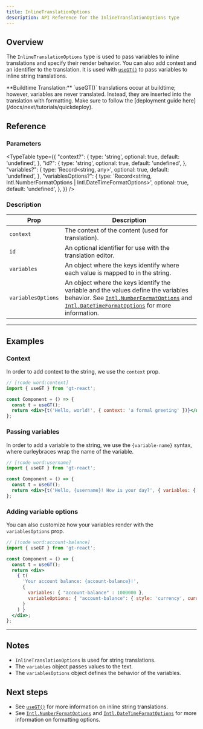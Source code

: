 ```yaml
---
title: InlineTranslationOptions
description: API Reference for the InlineTranslationOptions type
---
```


## Overview

The `InlineTranslationOptions` type is used to pass variables to inline translations and specify their render behavior.
You can also add context and an identifier to the translation.
It is used with [`useGT()`](/docs/react/api/strings/useGT) to pass variables to inline string translations.

<Callout>
  **Buildtime Translation:**
  `useGT()` translations occur at buildtime; however, variables are never translated.
  Instead, they are inserted into the translation with formatting.
  Make sure to follow the [deployment guide here](/docs/next/tutorials/quickdeploy).
</Callout>

## Reference

### Parameters

<TypeTable
  type={{
    "context?": {
        type: 'string',
        optional: true,
        default: 'undefined',
    },
    "id?": {
        type: 'string',
        optional: true,
        default: 'undefined',
    },
    "variables?": {
        type: 'Record<string, any>',
        optional: true,
        default: 'undefined',
    },
    "variablesOptions?": {
        type: 'Record<string, Intl.NumberFormatOptions | Intl.DateTimeFormatOptions>',
        optional: true,
        default: 'undefined',
    },
  }}
/>

### Description

| Prop | Description |
| ---- | ----------- |
| `context` | The context of the content (used for translation). |
| `id` | An optional identifier for use with the translation editor. |
| `variables` | An object where the keys identify where each value is mapped to in the string.|
| `variablesOptions` | An object where the keys identify the variable and the values define the variables behavior. See [`Intl.NumberFormatOptions`](https://developer.mozilla.org/en-US/docs/Web/JavaScript/Reference/Global_Objects/Intl/NumberFormat) and [`Intl.DateTimeFormatOptions`](https://developer.mozilla.org/en-US/docs/Web/JavaScript/Reference/Global_Objects/Intl/DateTimeFormat) for more information. |

---

## Examples

### Context

In order to add context to the string, we use the `context` prop.

```jsx title="Component.tsx"
// [!code word:context]
import { useGT } from 'gt-react';

const Component = () => {
  const t = useGT();
  return <div>{t('Hello, world!', { context: 'a formal greeting' })}</div>;
};
```


### Passing variables
In order to add a variable to the string, we use the `{variable-name}` syntax, where curleybraces wrap the name of the variable.

```jsx title="Component.tsx"
// [!code word:username]
import { useGT } from 'gt-react';

const Component = () => {
  const t = useGT();
  return <div>{t('Hello, {username}! How is your day?', { variables: { 'username' : 'Brian123' } })}</div>;
};
```

### Adding variable options

You can also customize how your variables render with the `variablesOptions` prop.
```jsx title="Component.tsx"
// [!code word:account-balance]
import { useGT } from 'gt-react';

const Component = () => {
  const t = useGT();
  return <div>
    { t(
      'Your account balance: {account-balance}!',
      {
        variables: { "account-balance" : 1000000 },
        variableOptions: { "account-balance": { style: 'currency', currency: 'USD' } }
      }
    ) }
  </div>;
};
```


---

## Notes
 * `InlineTranslationOptions` is used for string translations.
 * The `variables` object passes values to the text.
 * The `variablesOptions` object defines the behavior of the variables.


## Next steps
 * See [`useGT()`](/docs/react/api/strings/useGT) for more information on inline string translations.
 * See [`Intl.NumberFormatOptions`](https://developer.mozilla.org/en-US/docs/Web/JavaScript/Reference/Global_Objects/Intl/NumberFormat) and [`Intl.DateTimeFormatOptions`](https://developer.mozilla.org/en-US/docs/Web/JavaScript/Reference/Global_Objects/Intl/DateTimeFormat) for more information on formatting options.
